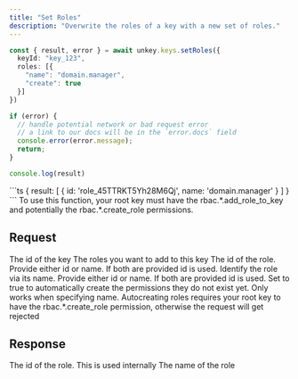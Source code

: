 ```yaml
---
title: "Set Roles"
description: "Overwrite the roles of a key with a new set of roles."
---
```


<RequestExample>

```ts
const { result, error } = await unkey.keys.setRoles({
  keyId: "key_123",
  roles: [{
    "name": "domain.manager",
    "create": true
  }]
})

if (error) {
  // handle potential network or bad request error
  // a link to our docs will be in the `error.docs` field
  console.error(error.message);
  return;
}

console.log(result)

```

</RequestExample>

<ResponseExample>
```ts
{ result: [ { id: 'role_45TTRKT5Yh28M6Qj', name: 'domain.manager' } ] }
```
</ResponseExample>

<Note>
To use this function, your root key must have the rbac.*.add_role_to_key and potentially the rbac.*.create_role permissions.
</Note>

## Request

<ParamField body="keyId" type="string" required>
   The id of the key
</ParamField>

<ParamField body="roles" type="object[]" required>
  The roles you want to add to this key

<Expandable>
<ParamField body="id" type="string">
The id of the role. Provide either id or name. If both are provided id is used.
</ParamField>
<ParamField body="name" type="string">
Identify the role via its name. Provide either id or name. If both are provided id is used.
</ParamField>
<ParamField body="create" type="boolean">
    Set to true to automatically create the permissions they do not exist yet. Only works when specifying name.
    Autocreating roles requires your root key to have the rbac.*.create_role permission, otherwise the request will get rejected
</ParamField>
</Expandable>
</ParamField>

## Response

<ResponseField name="result" type="object[]">

<Expandable title="properties" defaultOpen>
<ResponseField name="id" type="string" required>
    The id of the role. This is used internally
</ResponseField>

<ResponseField name="name" type="string" required>
    The name of the role
</ResponseField>
</Expandable>
</ResponseField>
